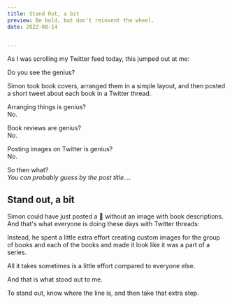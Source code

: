 ```yaml
---
title: Stand Out, a bit
preview: Be bold, but don't reinvent the wheel.
date: 2022-08-14 


---
```





As I was scrolling my Twitter feed today, this jumped out at me:

<Tweet id="https://twitter.com/SimonHoiberg/status/1557737454416801793" />

Do you see the genius?

Simon took book covers, arranged them in a simple layout, and then posted a short tweet about each book in a Twitter thread.

Arranging things is genius?
<br />No.

Book reviews are genius?
<br />No.

Posting images on Twitter is genius?
<br />No.

So then what?
<br />_You can probably guess by the post title..._.

## Stand out, a bit

Simon could have just posted a 🧵 without an image with book descriptions.
And that's what everyone is doing these days with Twitter threads:


<FakeSimonTweet />

Instead, he spent a little extra effort creating custom images for the group of books and each of the books and made it look like it was a part of a series.

All it takes sometimes is a little effort compared to everyone else.

And that is what stood out to me.

To stand out, know where the line is, and then take that extra step.